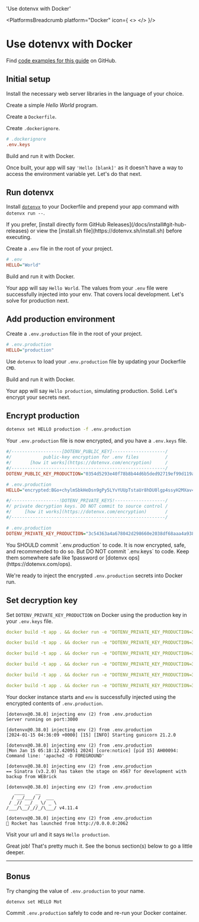 

  'Use dotenvx with Docker'

<PlatformsBreadcrumb platform="Docker" icon={
  <>
    <DockerIcon className="h-9 w-9 text-[#2496ED]"/>
  </>
}/>
# Use dotenvx with Docker
<GuideHeading lead={description} />

<Note>
  Find <a href="https://github.com/dotenvx/examples/tree/main/platforms/docker">code examples for this guide</a> on GitHub.
</Note>

<div className="not-prose grid grid-flow-col auto-cols-max gap-x-6 gap-y-10">
  <NodeIcon className="h-9 w-9 text-[#339933]"/>
  <PythonIcon className="h-9 w-9 text-[#3776AB]"/>
  <PhpIcon className="h-10 w-10 text-[#777BB4]"/>
  <RubyIcon className="h-9 w-9 text-[#CC342D]"/>
  <GoIcon className="h-10 w-10 text-[#00ADD8]"/>
  <RustIcon className="h-10 w-10 text-[#000000] dark:invert"/>
</div>

## Initial setup

Install the necessary web server libraries in the language of your choice.

<InstallLibrariesCodeGroup/>

Create a simple *Hello World* program.

<HelloWorldCodeGroup/>

Create a `Dockerfile`.

<DockerfileCodeGroup/>

Create `.dockerignore`.

```ini {{ title: '.dockerignore' }}
# .dockerignore
.env.keys
```

Build and run it with Docker.

<DockerRunCodeGroup/>

<ScreenshotBrowser url="/assets/docs/hello-blank.png" www="docker container" />

Once built, your app will say `'Hello [blank]'` as it doesn't have a way to access the environment variable yet. Let's do that next.

## Run dotenvx

Install [`dotenvx`](https://github.com/dotenvx/dotenvx) to your Dockerfile and prepend your app command with `dotenvx run --`.

<DockerfileDotenvxCodeGroup/>

<Note>
  If you prefer, [install directly form GitHub Releases](/docs/install#git-hub-releases) or view the [install.sh file](https://dotenvx.sh/install.sh) before executing.
</Note>

Create a `.env` file in the root of your project.

```ini {{ title: '.env' }}
# .env
HELLO="World"
```

Build and run it with Docker.

<DockerRunCodeGroup/>

<ScreenshotBrowser url="/assets/docs/hello-world.png" www="localhost:$PORT" />

Your app will say `Hello World`. The values from your `.env` file were successfully injected into your env. That covers local development. Let's solve for production next.

## Add production environment

Create a `.env.production` file in the root of your project.

```ini {{ title: '.env.production' }}
# .env.production
HELLO="production"
```

Use `dotenvx` to load your `.env.production` file by updating your Dockerfile `CMD`.

<DockerDotenvxRunProductionLocalCodeGroup/>

Build and run it with Docker.

<DockerRunCodeGroup/>

<ScreenshotBrowser url="/assets/docs/hello-production.png" www="localhost:$PORT" />

Your app will say `Hello production`, simulating production. Solid. Let's encrypt your secrets next.

## Encrypt production

```sh
dotenvx set HELLO production -f .env.production
```

Your `.env.production` file is now encrypted, and you have a `.env.keys` file.

```ini {{ title: '.env.production' }}
#/-------------------[DOTENV_PUBLIC_KEY]--------------------/
#/            public-key encryption for .env files          /
#/       [how it works](https://dotenvx.com/encryption)     /
#/----------------------------------------------------------/
DOTENV_PUBLIC_KEY_PRODUCTION="0354d5293e40f78b8b44d6b5ded92719ef99d119a79093d6babd0ef9e80a9a7667"

# .env.production
HELLO="encrypted:BGo+chylmSbkHeDsn9gPy5LYvYUUpTstaUr8hDU0lgp4ssyH2MXav43ww+B3WNaYLZQpJdJdJ2F8qLbV4vDolF42ETQFu/xxhKA2/MRxiC/Vd1s/DMDjm9RSHOCQ5YHywLrUY9UySesbn58="
```

```ini {{ title: ".env.keys" }}
#/------------------!DOTENV_PRIVATE_KEYS!-------------------/
#/ private decryption keys. DO NOT commit to source control /
#/     [how it works](https://dotenvx.com/encryption)       /
#/----------------------------------------------------------/

# .env.production
DOTENV_PRIVATE_KEY_PRODUCTION="3c54363a4a678042d298660e2038df68aaa4a9383048d913d0e6db15e137020d"
```

<Note>
  You SHOULD commit `.env.production` to code. It is now encrypted, safe, and recommended to do so. But DO NOT commit `.env.keys` to code. Keep them somewhere safe like 1password or [dotenvx ops](https://dotenvx.com/ops).
</Note>

We're ready to inject the encrypted `.env.production` secrets into Docker run.

## Set decryption key

Set `DOTENV_PRIVATE_KEY_PRODUCTION` on Docker using the production key in your `.env.keys` file.

<CodeGroup>

```yaml {{ title: 'Node' }}
docker build -t app . && docker run -e "DOTENV_PRIVATE_KEY_PRODUCTION=3c54363a4a678042d298660e2038df68aaa4a9383048d913d0e6db15e137020d" -it --init --rm -p 3000:3000 app
```

```yaml {{ title: 'Python' }}
docker build -t app . && docker run -e "DOTENV_PRIVATE_KEY_PRODUCTION=3c54363a4a678042d298660e2038df68aaa4a9383048d913d0e6db15e137020d" -it --init --rm -p 5000:5000 app
```

```yaml {{ title: 'PHP' }}
docker build -t app . && docker run -e "DOTENV_PRIVATE_KEY_PRODUCTION=3c54363a4a678042d298660e2038df68aaa4a9383048d913d0e6db15e137020d" -it --init --rm -p 8080:80 app
```

```yaml {{ title: 'Ruby' }}
docker build -t app . && docker run -e "DOTENV_PRIVATE_KEY_PRODUCTION=3c54363a4a678042d298660e2038df68aaa4a9383048d913d0e6db15e137020d" -it --init --rm -p 4567:4567 app
```

```yaml {{ title: 'Go' }}
docker build -t app . && docker run -e "DOTENV_PRIVATE_KEY_PRODUCTION=3c54363a4a678042d298660e2038df68aaa4a9383048d913d0e6db15e137020d" -it --init --rm -p 1323:1323 app
```

```yaml {{ title: 'Rust' }}
docker build -t app . && docker run -e "DOTENV_PRIVATE_KEY_PRODUCTION=3c54363a4a678042d298660e2038df68aaa4a9383048d913d0e6db15e137020d" -it --init --rm -p 20629:20629 app
```

</CodeGroup>

Your docker instance starts and `env` is successfully injected using the encrypted contents of `.env.production`.

<CodeGroup>

```shell {{ title: 'Node' }}
[dotenvx@0.38.0] injecting env (2) from .env.production
Server running on port:3000
```

```shell {{ title: 'Python' }}
[dotenvx@0.38.0] injecting env (2) from .env.production
[2024-01-15 04:36:09 +0000] [15] [INFO] Starting gunicorn 21.2.0
```

```shell {{ title: 'PHP' }}
[dotenvx@0.38.0] injecting env (2) from .env.production
[Mon Jan 15 05:18:12.420951 2024] [core:notice] [pid 15] AH00094: Command line: 'apache2 -D FOREGROUND'
```

```shell {{ title: 'Ruby' }}
[dotenvx@0.38.0] injecting env (2) from .env.production
== Sinatra (v3.2.0) has taken the stage on 4567 for development with backup from WEBrick
```

```shell {{ title: 'Go' }}
[dotenvx@0.38.0] injecting env (2) from .env.production
   ____    __
  / __/___/ /  ___
 / _// __/ _ \/ _ \
/___/\__/_//_/\___/ v4.11.4
```

```shell {{ title: 'Rust' }}
[dotenvx@0.38.0] injecting env (2) from .env.production
🚀 Rocket has launched from http://0.0.0.0:2062
```

</CodeGroup>

Visit your url and it says `Hello production`.

<ScreenshotBrowser url="/assets/docs/hello-production.png" www="docker container" />

<WellDone/>

Great job! That's pretty much it. See the bonus section(s) below to go a little deeper.

---

## Bonus

Try changing the value of `.env.production` to your name.

```sh
dotenvx set HELLO Mot
```

Commit `.env.production` safely to code and re-run your Docker container.

<ScreenshotBrowser url="/assets/docs/hello-mot.png" />
